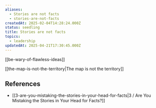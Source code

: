 ```yaml
---
aliases:
  - Stories are not facts
  - stories-are-not-facts
createdAt: 2025-02-04T14:28:24.000Z
status: seedling
title: Stories are not facts
topics:
  - leadership
updatedAt: 2025-04-21T17:30:45.000Z
---
```

[[be-wary-of-flawless-ideas]]

[[the-map-is-not-the-territory|The map is not the territory]]

## References

- [[3-are-you-mistaking-the-stories-in-your-head-for-facts|3 / Are You Mistaking the Stories in Your Head for Facts?]]
